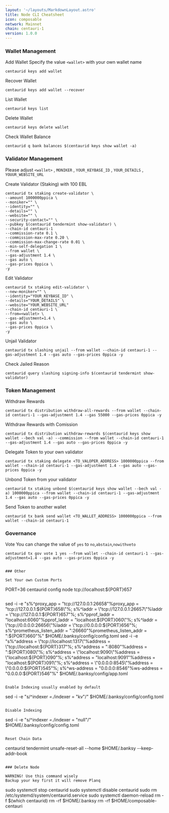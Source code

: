 ```yaml
---
layout: '~/layouts/MarkdownLayout.astro'
title: Node CLI Cheatsheet
icon: composable
network: Mainnet
chain: centauri-1
version: 1.0.0 
---
```


### Wallet Management

Add Wallet
Specify the value `<wallet>` with your own wallet name

```
centaurid keys add wallet
```

Recover Wallet
```
centaurid keys add wallet --recover
```

List Wallet
```
centaurid keys list
```

Delete Wallet
```
centaurid keys delete wallet
```

Check Wallet Balance
```
centaurid q bank balances $(centaurid keys show wallet -a)
```

### Validator Management

Please adjust `<wallet>` , `MONIKER` , `YOUR_KEYBASE_ID` , `YOUR_DETAILS` , `YOUUR_WEBSITE_URL`

Create Validator (Staking) with 100 EBL
```
centaurid tx staking create-validator \
--amount 1000000ppica \
--moniker="" \
--identity="" \
--details="" \
--website="" \
--security-contact="" \
--pubkey $(centaurid tendermint show-validator) \
--chain-id centauri-1
--commission-rate 0.1 \
--commission-max-rate 0.20 \
--commission-max-change-rate 0.01 \
--min-self-delegation 1 \
--from wallet \
--gas-adjustment 1.4 \
--gas auto \
--gas-prices 0ppica \
-y
```

Edit Validator
```
centaurid tx staking edit-validator \
--new-moniker="" \
--identity="YOUR_KEYBASE_ID" \
--details="YOUR_DETAILS" \
--website="YOUR_WEBSITE_URL"
--chain-id centauri-1 \
--from=<wallet> \
--gas-adjustment=1.4 \
--gas auto \
--gas-prices 0ppica \
-y
```


Unjail Validator
```
centaurid tx slashing unjail --from wallet --chain-id centauri-1 --gas-adjustment 1.4 --gas auto --gas-prices 0ppica -y
```

Check Jailed Reason
```
centaurid query slashing signing-info $(centaurid tendermint show-validator)
```

### Token Management

Withdraw Rewards
```
centaurid tx distribution withdraw-all-rewards --from wallet --chain-id centauri-1 --gas-adjustment 1.4 --gas 55000 --gas-prices 0ppica -y
```

Withdraw Rewards with Comission
```
centaurid tx distribution withdraw-rewards $(centaurid keys show wallet --bech val -a) --commission --from wallet --chain-id centauri-1 --gas-adjustment 1.4 --gas auto --gas-prices 0ppica -y
```

Delegate Token to your own validator
```
centaurid tx staking delegate <TO_VALOPER_ADDRESS> 1000000ppica --from wallet --chain-id centauri-1 --gas-adjustment 1.4 --gas auto --gas-prices 0ppica -y
```

Unbond Token from your validator
```
centaurid tx staking unbond $(centaurid keys show wallet --bech val -a) 1000000ppica --from wallet --chain-id centauri-1 --gas-adjustment 1.4 --gas auto --gas-prices 0ppica -y
```

Send Token to another wallet
```
centaurid tx bank send wallet <TO_WALLET_ADDRESS> 1000000ppica --from wallet --chain-id centauri-1
```

### Governance 

Vote
You can change the value of `yes` to `no`,`abstain`,`nowithveto`

```
centaurid tx gov vote 1 yes --from wallet --chain-id centauri-1 --gas-adjustment=1.4 --gas auto --gas-prices 0ppica -y
```
```

### Other

Set Your own Custom Ports

```
PORT=36
centaurid config node tcp://localhost:${PORT}657
```
```
sed -i -e "s%^proxy_app = \"tcp://127.0.0.1:26658\"%proxy_app = \"tcp://127.0.0.1:${PORT}658\"%; s%^laddr = \"tcp://127.0.0.1:26657\"%laddr = \"tcp://127.0.0.1:${PORT}657\"%; s%^pprof_laddr = \"localhost:6060\"%pprof_laddr = \"localhost:${PORT}060\"%; s%^laddr = \"tcp://0.0.0.0:26656\"%laddr = \"tcp://0.0.0.0:${PORT}656\"%; s%^prometheus_listen_addr = \":26660\"%prometheus_listen_addr = \":${PORT}660\"%" $HOME/.banksy/config/config.toml
sed -i -e "s%^address = \"tcp://localhost:1317\"%address = \"tcp://localhost:${PORT}317\"%; s%^address = \":8080\"%address = \":${PORT}080\"%; s%^address = \"localhost:9090\"%address = \"localhost:${PORT}090\"%; s%^address = \"localhost:9091\"%address = \"localhost:${PORT}091\"%; s%^address = \"0.0.0.0:8545\"%address = \"0.0.0.0:${PORT}545\"%; s%^ws-address = \"0.0.0.0:8546\"%ws-address = \"0.0.0.0:${PORT}546\"%" $HOME/.banksy/config/app.toml
```

Enable Indexing usually enabled by default
```
sed -i -e "s/^indexer *=.*/indexer = \"kv\"/" $HOME/.banksy/config/config.toml
```

Disable Indexing
```
sed -i -e "s/^indexer *=.*/indexer = \"null\"/" $HOME/.banksy/config/config.toml
```

Reset Chain Data
```
centaurid tendermint unsafe-reset-all --home $HOME/.banksy --keep-addr-book
```

### Delete Node

WARNING! Use this command wisely 
Backup your key first it will remove Planq

```
sudo systemctl stop centaurid
sudo systemctl disable centaurid
sudo rm /etc/systemd/system/centaurid.service
sudo systemctl daemon-reload
rm -f $(which centaurid)
rm -rf $HOME/.banksy
rm -rf $HOME/composable-centauri
```
